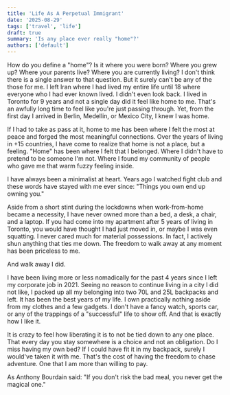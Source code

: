 ```yaml
---
title: 'Life As A Perpetual Immigrant'
date: '2025-08-29'
tags: ['travel', 'life']
draft: true
summary: 'Is any place ever really "home"?'
authors: ['default']
---
```


How do you define a "home"? Is it where you were born? Where you grew up? Where your parents live? Where you are currently living?
I don't think there is a single answer to that question. But it surely can't be any of the those for me. I left Iran
where I had lived my entire life until 18 where everyone who I had ever known lived. I didn't even look back.
I lived in Toronto for 9 years and not a single day did it feel like home to me. That's an awfully long time to feel like
you're just passing through. Yet, from the first day I arrived in Berlin, Medellin, or Mexico City, I knew I was home.

If I had to take as pass at it, home to me has been where I felt the most at peace and forged the most meaningful connections.
Over the years of living in +15 countries, I have come to realize that home is not a place, but a feeling. "Home" has
been where I felt that I belonged. Where I didn't have to pretend to be someone I'm not. Where I found my community
of people who gave me that warm fuzzy feeling inside.

I have always been a minimalist at heart. Years ago I watched fight club and these words have stayed with me ever since:
"Things you own end up owning you."

Aside from a short stint during the lockdowns when work-from-home became a necessity,
I have never owned more than a bed, a desk, a chair, and a laptop. If you had come into my apartment after 5 years of living in Toronto,
you would have thought I had just moved in, or maybe I was even squatting. I never cared much for material possessions.
In fact, I actively shun anything that ties me down. The freedom to walk away at any moment has been priceless to me.

And walk away I did.

I have been living more or less nomadically for the past 4 years since I left my corporate job in 2021. Seeing no reason
to continue living in a city I did not like, I packed up all my belonging into two 70L and 25L backpacks and left.
It has been the best years of my life. I own practically nothing aside from my clothes and a few gadgets. I don't have a fancy
watch, sports car, or any of the trappings of a "successful" life to show off. And that is exactly how I like it.

It is crazy to feel how liberating it is to not be tied down to any one place. That every day you stay somewhere is a choice
and not an obligation. Do I miss having my own bed? If I could have fit it in my backpack, surely I would've taken it with me.
That's the cost of having the freedom to chase adventure. One that I am more than willing to pay.

As Anthony Bourdain said: "If you don't risk the bad meal, you never get the magical one."
